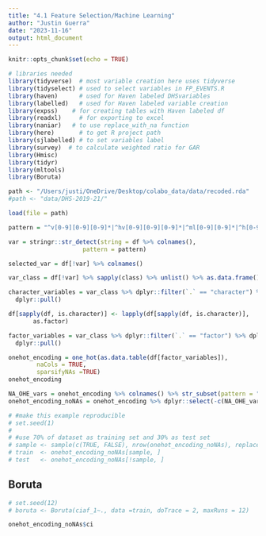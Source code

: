 ```yaml
---
title: "4.1 Feature Selection/Machine Learning"
author: "Justin Guerra"
date: "2023-11-16"
output: html_document
---
```


```r
knitr::opts_chunk$set(echo = TRUE)

# libraries needed
library(tidyverse)  # most variable creation here uses tidyverse 
library(tidyselect) # used to select variables in FP_EVENTS.R
library(haven)      # used for Haven labeled DHSvariables
library(labelled)   # used for Haven labeled variable creation
library(expss)    # for creating tables with Haven labeled df
library(readxl)     # for exporting to excel
library(naniar)   # to use replace_with_na function
library(here)       # to get R project path
library(sjlabelled) # to set variables label
library(survey)  # to calculate weighted ratio for GAR
library(Hmisc)
library(tidyr)
library(mltools)
library(Boruta)
```

```r
path <- "/Users/justi/OneDrive/Desktop/colabo_data/data/recoded.rda"
#path <- "data/DHS-2019-21/"

load(file = path)
```


```r
pattern = "^v[0-9][0-9][0-9]*|^hv[0-9][0-9][0-9]*|^ml[0-9][0-9]*|^h[0-9][0-9]|^s[0-9][0-9][0-9]*|^shb[0-9][0-9][0-9]*|^h[a-z][0-9]*|^b[0-9]*|^sh[0-9]*|^m[0-9]*|^sb[0-9]*|^h[0-9]*|^v3a*|^sv[0-9]*|^je[0-9]*|awfact*|idx*|dptb*|flpv*"

var = stringr::str_detect(string = df %>% colnames(),
                     pattern = pattern)

selected_var = df[!var] %>% colnames()

```
```r

var_class = df[!var] %>% sapply(class) %>% unlist() %>% as.data.frame() %>% rownames_to_column(var = "variable_name")

character_variables = var_class %>% dplyr::filter(`.` == "character") %>% dplyr::select(variable_name) %>%
  dplyr::pull()

df[sapply(df, is.character)] <- lapply(df[sapply(df, is.character)], 
       as.factor)

factor_variables = var_class %>% dplyr::filter(`.` == "factor") %>% dplyr::select(variable_name) %>%
  dplyr::pull()

```

```r
onehot_encoding = one_hot(as.data.table(df[factor_variables]),
        naCols = TRUE,
        sparsifyNAs =TRUE)
onehot_encoding
```

```r
NA_OHE_vars = onehot_encoding %>% colnames() %>% str_subset(pattern = "_NA$")
onehot_encoding_noNAs = onehot_encoding %>% dplyr::select(-c(NA_OHE_vars, "ciaf_0"))
```
```r
# #make this example reproducible
# set.seed(1)
# 
# #use 70% of dataset as training set and 30% as test set
# sample <- sample(c(TRUE, FALSE), nrow(onehot_encoding_noNAs), replace=TRUE, prob=c(0.2,0.8))
# train  <- onehot_encoding_noNAs[sample, ]
# test   <- onehot_encoding_noNAs[!sample, ]
```



## Boruta

```r
# set.seed(12)
# boruta <- Boruta(ciaf_1~., data =train, doTrace = 2, maxRuns = 12)
```

```r
onehot_encoding_noNAs$ci
```



